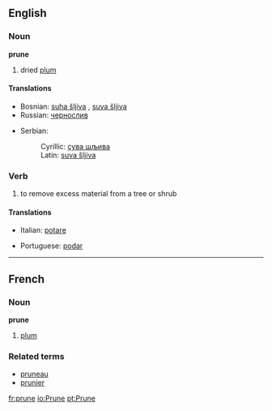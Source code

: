==English==
===Noun===
'''prune'''
#dried [[plum]]
====Translations====
{{top}}
*Bosnian: [[suha šljiva#Bosnian|suha šljiva]] {{f}}, [[suva šljiva#Bosnian|suva šljiva]] {{f}}
*Russian: [[чернослив]]
{{mid}}
*Serbian:
*:Cyrillic: [[сува шљива#Serbian|сува шљива]] {{f}}
*:Latin: [[suva šljiva#Serbian|suva šljiva]] {{f}}
{{bottom}}

===Verb===
#to remove excess material from a tree or shrub
====Translations====
{{top}}
*Italian: [[potare]]
{{mid}}
*Portuguese: [[podar]]
{{bottom}}

----

==French==
===Noun===
'''prune''' {{f}}
#[[plum]]
===Related terms===
*[[pruneau]]
*[[prunier]]

[[fr:prune]]
[[io:Prune]]
[[pt:Prune]]